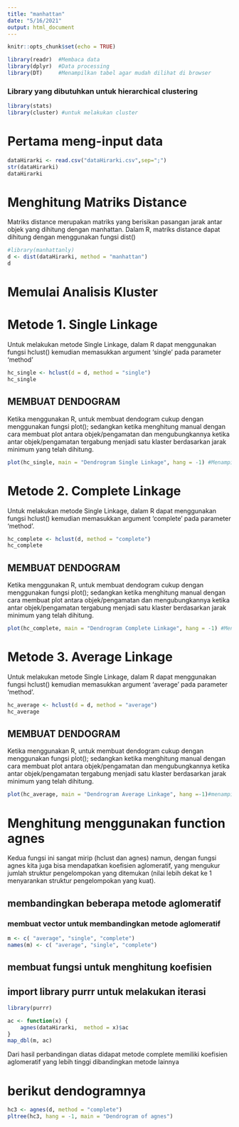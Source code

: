 ---
title: "manhattan"
date: "5/16/2021"
output: html_document
---

```{r setup, include=FALSE}
knitr::opts_chunk$set(echo = TRUE)
```

```{r}
library(readr)  #Membaca data
library(dplyr)  #Data processing
library(DT)     #Menampilkan tabel agar mudah dilihat di browser
```

### Library yang dibutuhkan untuk hierarchical clustering
```{r}
library(stats)
library(cluster) #untuk melakukan cluster
```

# Pertama meng-input data 
```{r}
dataHirarki <- read.csv("dataHirarki.csv",sep=";")
str(dataHirarki)
dataHirarki
```

# Menghitung Matriks Distance
Matriks distance merupakan matriks yang berisikan pasangan jarak antar objek yang dihitung dengan manhattan. Dalam R, matriks distance dapat dihitung dengan menggunakan fungsi dist()
```{r}
#library(manhattanly)
d <- dist(dataHirarki, method = "manhattan")
d
```

# Memulai Analisis Kluster
# Metode 1. Single Linkage

Untuk melakukan metode Single Linkage, dalam R dapat menggunakan fungsi hclust() kemudian memasukkan argument ‘single’ pada parameter ‘method’
```{r}
hc_single <- hclust(d = d, method = "single")
hc_single
```

## MEMBUAT DENDOGRAM
Ketika menggunakan R, untuk membuat dendogram cukup dengan menggunakan fungsi plot(); sedangkan ketika menghitung manual dengan cara membuat plot antara objek/pengamatan dan mengubungkannya ketika antar objek/pengamatan tergabung menjadi satu klaster berdasarkan jarak minimum yang telah dihitung.
```{r}
plot(hc_single, main = "Dendrogram Single Linkage", hang = -1) #Menampilkan Dendogram
```


# Metode 2. Complete Linkage
Untuk melakukan metode Single Linkage, dalam R dapat menggunakan fungsi hclust() kemudian memasukkan argument ‘complete’ pada parameter ‘method’.
```{r}
hc_complete <- hclust(d, method = "complete")
hc_complete
```

## MEMBUAT DENDOGRAM
Ketika menggunakan R, untuk membuat dendogram cukup dengan menggunakan fungsi plot(); sedangkan ketika menghitung manual dengan cara membuat plot antara objek/pengamatan dan mengubungkannya ketika antar objek/pengamatan tergabung menjadi satu klaster berdasarkan jarak minimum yang telah dihitung.
```{r}
plot(hc_complete, main = "Dendrogram Complete Linkage", hang = -1) #Menampilkan Dendogram
```

# Metode 3. Average Linkage
Untuk melakukan metode Single Linkage, dalam R dapat menggunakan fungsi hclust() kemudian memasukkan argument ‘average’ pada parameter ‘method’.
```{r}
hc_average <- hclust(d = d, method = "average")
hc_average
```

## MEMBUAT DENDOGRAM
Ketika menggunakan R, untuk membuat dendogram cukup dengan menggunakan fungsi plot(); sedangkan ketika menghitung manual dengan cara membuat plot antara objek/pengamatan dan mengubungkannya ketika antar objek/pengamatan tergabung menjadi satu klaster berdasarkan jarak minimum yang telah dihitung.
```{r}
plot(hc_average, main = "Dendrogram Average Linkage", hang =-1)#menampilkan Dendogram
```

# Menghitung menggunakan function agnes 
Kedua fungsi ini sangat mirip (hclust dan agnes) namun, dengan fungsi agnes kita juga bisa mendapatkan koefisien aglomeratif, yang mengukur jumlah struktur pengelompokan yang ditemukan (nilai lebih dekat ke 1 menyarankan struktur pengelompokan yang kuat).


## membandingkan beberapa metode aglomeratif
### membuat vector untuk membandingkan metode aglomeratif
```{r}
m <- c( "average", "single", "complete")
names(m) <- c( "average", "single", "complete")
```

## membuat fungsi untuk menghitung koefisien
## import library purrr untuk melakukan iterasi
```{r}
library(purrr)

ac <- function(x) {
    agnes(dataHirarki,  method = x)$ac
}
map_dbl(m, ac)
```

Dari hasil perbandingan diatas didapat metode complete memiliki koefisien aglomeratif yang lebih tinggi dibandingkan metode lainnya

# berikut dendogramnya
```{r}
hc3 <- agnes(d, method = "complete")
pltree(hc3, hang = -1, main = "Dendrogram of agnes")
```








